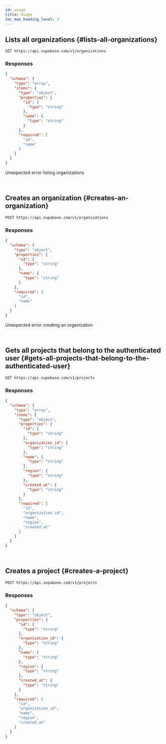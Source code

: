 ```yaml
---
id: usage
title: Usage
toc_max_heading_level: 3
---
```




<!-- AUTOGENERATED: DO NOT EDIT DIRECTLY IF THIS IS VERSION "next" -->




<!-- AUTOGENERATED: DO NOT EDIT DIRECTLY IF THIS IS VERSION "next" -->






## Lists all organizations {#lists-all-organizations}

```
GET https://api.supabase.com/v1/organizations
```


### Responses

<Tabs>

<TabItem value="200">



<!-- AUTOGENERATED: DO NOT EDIT DIRECTLY IF THIS IS VERSION "next" -->


```json
{
  "schema": {
    "type": "array",
    "items": {
      "type": "object",
      "properties": {
        "id": {
          "type": "string"
        },
        "name": {
          "type": "string"
        }
      },
      "required": [
        "id",
        "name"
      ]
    }
  }
}
```


<!-- AUTOGENERATED: DO NOT EDIT DIRECTLY IF THIS IS VERSION "next" -->

</TabItem>

<TabItem value="500">

Unexpected error listing organizations

<!-- AUTOGENERATED: DO NOT EDIT DIRECTLY IF THIS IS VERSION "next" -->



<!-- AUTOGENERATED: DO NOT EDIT DIRECTLY IF THIS IS VERSION "next" -->

</TabItem>

</Tabs>

<br />



## Creates an organization {#creates-an-organization}

```
POST https://api.supabase.com/v1/organizations
```


### Responses

<Tabs>

<TabItem value="201">



<!-- AUTOGENERATED: DO NOT EDIT DIRECTLY IF THIS IS VERSION "next" -->


```json
{
  "schema": {
    "type": "object",
    "properties": {
      "id": {
        "type": "string"
      },
      "name": {
        "type": "string"
      }
    },
    "required": [
      "id",
      "name"
    ]
  }
}
```


<!-- AUTOGENERATED: DO NOT EDIT DIRECTLY IF THIS IS VERSION "next" -->

</TabItem>

<TabItem value="500">

Unexpected error creating an organization

<!-- AUTOGENERATED: DO NOT EDIT DIRECTLY IF THIS IS VERSION "next" -->



<!-- AUTOGENERATED: DO NOT EDIT DIRECTLY IF THIS IS VERSION "next" -->

</TabItem>

</Tabs>

<br />





## Gets all projects that belong to the authenticated user {#gets-all-projects-that-belong-to-the-authenticated-user}

```
GET https://api.supabase.com/v1/projects
```


### Responses

<Tabs>

<TabItem value="200">



<!-- AUTOGENERATED: DO NOT EDIT DIRECTLY IF THIS IS VERSION "next" -->


```json
{
  "schema": {
    "type": "array",
    "items": {
      "type": "object",
      "properties": {
        "id": {
          "type": "string"
        },
        "organization_id": {
          "type": "string"
        },
        "name": {
          "type": "string"
        },
        "region": {
          "type": "string"
        },
        "created_at": {
          "type": "string"
        }
      },
      "required": [
        "id",
        "organization_id",
        "name",
        "region",
        "created_at"
      ]
    }
  }
}
```


<!-- AUTOGENERATED: DO NOT EDIT DIRECTLY IF THIS IS VERSION "next" -->

</TabItem>

</Tabs>

<br />



## Creates a project {#creates-a-project}

```
POST https://api.supabase.com/v1/projects
```


### Responses

<Tabs>

<TabItem value="200">



<!-- AUTOGENERATED: DO NOT EDIT DIRECTLY IF THIS IS VERSION "next" -->


```json
{
  "schema": {
    "type": "object",
    "properties": {
      "id": {
        "type": "string"
      },
      "organization_id": {
        "type": "string"
      },
      "name": {
        "type": "string"
      },
      "region": {
        "type": "string"
      },
      "created_at": {
        "type": "string"
      }
    },
    "required": [
      "id",
      "organization_id",
      "name",
      "region",
      "created_at"
    ]
  }
}
```


<!-- AUTOGENERATED: DO NOT EDIT DIRECTLY IF THIS IS VERSION "next" -->

</TabItem>

</Tabs>

<br />

